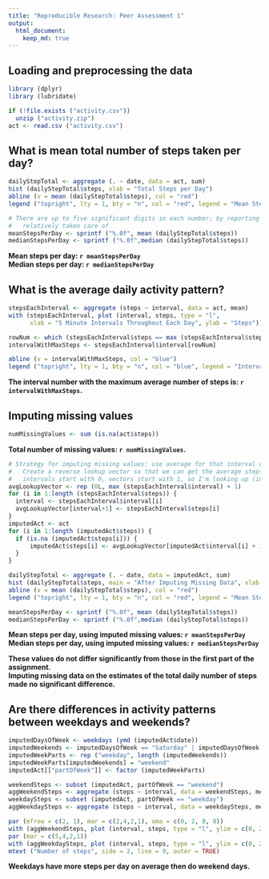 ```yaml
---
title: "Reproducible Research: Peer Assessment 1"
output: 
  html_document:
    keep_md: true
---
```



## Loading and preprocessing the data

```r
library (dplyr)
library (lubridate)
```

```r
if (!file.exists ("activity.csv"))
  unzip ("activity.zip")
act <- read.csv ("activity.csv")
```

## What is mean total number of steps taken per day?

```r
dailyStepTotal <- aggregate (. ~ date, data = act, sum)
hist (dailyStepTotal$steps, xlab = "Total Steps per Day")
abline (v = mean (dailyStepTotal$steps), col = "red")
legend ("topright", lty = 1, bty = "n", col = "red", legend = "Mean Steps per Day")

# There are up to five significant digits in each number; by reporting integers, we keep that 
#   relatively taken care of
meanStepsPerDay <- sprintf ("%.0f", mean (dailyStepTotal$steps))
medianStepsPerDay <- sprintf ("%.0f",median (dailyStepTotal$steps))
```

**Mean steps per day: `r meanStepsPerDay`**    
**Median steps per day: `r medianStepsPerDay`**  


## What is the average daily activity pattern?

```r
stepsEachInterval <- aggregate (steps ~ interval, data = act, mean)
with (stepsEachInterval, plot (interval, steps, type = "l", 
      xlab = "5 Minute Intervals Throughout Each Day", ylab = "Steps"))

rowNum <- which (stepsEachInterval$steps == max (stepsEachInterval$steps))
intervalWithMaxSteps <- stepsEachInterval$interval[rowNum]

abline (v = intervalWithMaxSteps, col = "blue")
legend ("topright", lty = 1, bty = "n", col = "blue", legend = "Interval With Max Steps")

```

**The interval number with the maximum average number of steps is: `r intervalWithMaxSteps`.**  

## Imputing missing values

```r
numMissingValues <- sum (is.na(act$steps))
```

**Total number of missing values: `r numMissingValues`.**    

```r
# Strategy for imputing missing values: use average for that interval over all days in dataset
#   Create a reverse lookup vector so that we can get the average steps for a given interval, given the interval
#   intervals start with 0, vectors start with 1, so I'm looking up (interval + 1) in the vector
avgLookupVector <- rep (0L, max (stepsEachInterval$interval) + 1)
for (i in 1:length (stepsEachInterval$steps)) {
  interval <- stepsEachInterval$interval[i]
  avgLookupVector[interval+1] <- stepsEachInterval$steps[i]
}
imputedAct <- act
for (i in 1:length (imputedAct$steps)) {
  if (is.na (imputedAct$steps[i])) {
      imputedAct$steps[i] <- avgLookupVector[imputedAct$interval[i] + 1]
  }
}

dailyStepTotal <- aggregate (. ~ date, data = imputedAct, sum)
hist (dailyStepTotal$steps, main = "After Imputing Missing Data", xlab = "Total Steps per Day")
abline (v = mean (dailyStepTotal$steps), col = "red")
legend ("topright", lty = 1, bty = "n", col = "red", legend = "Mean Steps per Day")

meanStepsPerDay <- sprintf ("%.0f", mean (dailyStepTotal$steps))
medianStepsPerDay <- sprintf ("%.0f",median (dailyStepTotal$steps))


```

**Mean steps per day, using imputed missing values: `r meanStepsPerDay`**  
**Median steps per day, using imputed missing values: `r medianStepsPerDay`**  

**These values do not differ significantly from those in the first part of the assignment.**   
**Imputing missing data on the estimates of the total daily number of steps made no significant difference.**

## Are there differences in activity patterns between weekdays and weekends?

```r
imputedDaysOfWeek <- weekdays (ymd (imputedAct$date))
imputedWeekends <- imputedDaysOfWeek == "Saturday" | imputedDaysOfWeek == "Sunday"
imputedWeekParts <- rep ("weekday", length (imputedWeekends))
imputedWeekParts[imputedWeekends] = "weekend"
imputedAct[["partOfWeek"]] <- factor (imputedWeekParts)

weekendSteps <- subset (imputedAct, partOfWeek == "weekend")
aggWeekendSteps <- aggregate (steps ~ interval, data = weekendSteps, mean)
weekdaySteps <- subset (imputedAct, partOfWeek == "weekday")
aggWeekdaySteps <- aggregate (steps ~ interval, data = weekdaySteps, mean)

par (mfrow = c(2, 1), mar = c(2,4,2,1), oma = c(0, 2, 0, 0))
with (aggWeekendSteps, plot (interval, steps, type = "l", ylim = c(0, 250), main = "weekend", xlab = "", ylab = ""))
par (mar = c(5,4,2,1))
with (aggWeekdaySteps, plot (interval, steps, type = "l", ylim = c(0, 250), main = "weekday", xlab = "Interval", ylab = ""))
mtext ("Number of steps", side = 2, line = 0, outer = TRUE)

```

**Weekdays have more steps per day on average then do weekend days.**  
  
    
    
    


